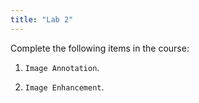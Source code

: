 ```yaml
---
title: "Lab 2"
---
```


Complete the following items in the course:

   1. `Image Annotation`.

   2. `Image Enhancement`.
